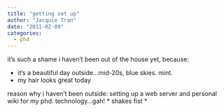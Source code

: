 ```yaml
---
title: "getting set up"
author: "Jacquie Tran"
date: "2011-02-09"
categories:
  - phd
---
```


it's such a shame i haven't been out of the house yet, because:

- it's a beautiful day outside…mid-20s, blue skies. mint.
- my hair looks great today

reason why i haven't been outside: setting up a web server and personal wiki for my phd. technology...gah! * shakes fist *
